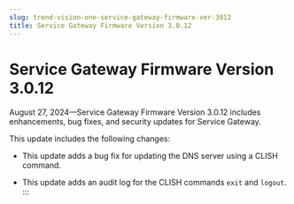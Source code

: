 ```yaml
---
slug: trend-vision-one-service-gateway-firmware-ver-3012
title: Service Gateway Firmware Version 3.0.12
---
```

# Service Gateway Firmware Version 3.0.12

August 27, 2024—Service Gateway Firmware Version 3.0.12 includes enhancements, bug fixes, and security updates for Service Gateway.

This update includes the following changes:

- This update adds a bug fix for updating the DNS server using a CLISH command.

- This update adds an audit log for the CLISH commands `exit` and `logout`.
:::
